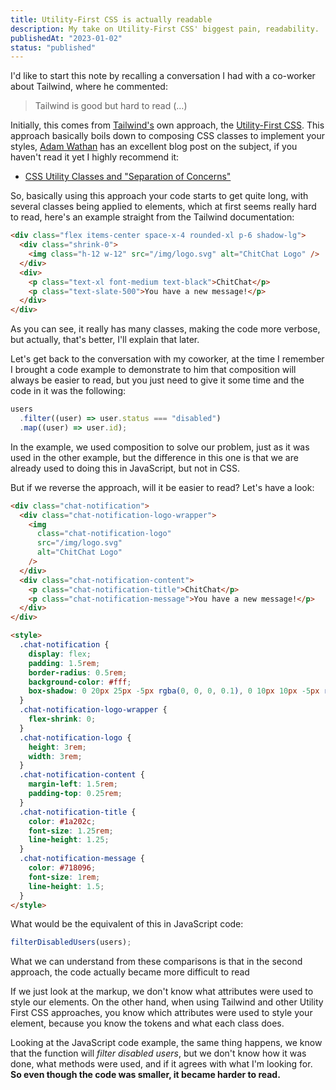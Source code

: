 ```yaml
---
title: Utility-First CSS is actually readable
description: My take on Utility-First CSS' biggest pain, readability.
publishedAt: "2023-01-02"
status: "published"
---
```


I'd like to start this note by recalling a conversation I had with a co-worker about Tailwind, where he commented:

> Tailwind is good but hard to read (…)

Initially, this comes from [Tailwind's](https://tailwindcss.com/) own approach, the [Utility-First CSS](https://tailwindcss.com/docs/utility-first). This approach basically boils down to composing CSS classes to implement your styles, [Adam Wathan](https://twitter.com/adamwathan) has an excellent blog post on the subject, if you haven't read it yet I highly recommend it:

- [CSS Utility Classes and "Separation of Concerns"](https://adamwathan.me/css-utility-classes-and-separation-of-concerns/)

So, basically using this approach your code starts to get quite long, with several classes being applied to elements, which at first seems really hard to read, here's an example straight from the Tailwind documentation:

```html showLineNumbers
<div class="flex items-center space-x-4 rounded-xl p-6 shadow-lg">
  <div class="shrink-0">
    <img class="h-12 w-12" src="/img/logo.svg" alt="ChitChat Logo" />
  </div>
  <div>
    <p class="text-xl font-medium text-black">ChitChat</p>
    <p class="text-slate-500">You have a new message!</p>
  </div>
</div>
```

As you can see, it really has many classes, making the code more verbose, but actually, that's better, I'll explain that later.

Let's get back to the conversation with my coworker, at the time I remember I brought a code example to demonstrate to him that composition will always be easier to read, but you just need to give it some time and the code in it was the following:

```ts showLineNumbers
users
  .filter((user) => user.status === "disabled")
  .map((user) => user.id);
```

In the example, we used composition to solve our problem, just as it was used in the other example, but the difference in this one is that we are already used to doing this in JavaScript, but not in CSS.

But if we reverse the approach, will it be easier to read? Let's have a look:

```html showLineNumbers
<div class="chat-notification">
  <div class="chat-notification-logo-wrapper">
    <img
      class="chat-notification-logo"
      src="/img/logo.svg"
      alt="ChitChat Logo"
    />
  </div>
  <div class="chat-notification-content">
    <p class="chat-notification-title">ChitChat</p>
    <p class="chat-notification-message">You have a new message!</p>
  </div>
</div>

<style>
  .chat-notification {
    display: flex;
    padding: 1.5rem;
    border-radius: 0.5rem;
    background-color: #fff;
    box-shadow: 0 20px 25px -5px rgba(0, 0, 0, 0.1), 0 10px 10px -5px rgba(0, 0, 0, 0.04);
  }
  .chat-notification-logo-wrapper {
    flex-shrink: 0;
  }
  .chat-notification-logo {
    height: 3rem;
    width: 3rem;
  }
  .chat-notification-content {
    margin-left: 1.5rem;
    padding-top: 0.25rem;
  }
  .chat-notification-title {
    color: #1a202c;
    font-size: 1.25rem;
    line-height: 1.25;
  }
  .chat-notification-message {
    color: #718096;
    font-size: 1rem;
    line-height: 1.5;
  }
</style>
```

What would be the equivalent of this in JavaScript code:

```ts showLineNumbers
filterDisabledUsers(users);
```

What we can understand from these comparisons is that in the second approach, the code actually became more difficult to read

If we just look at the markup, we don't know what attributes were used to style our elements. On the other hand, when using Tailwind and other Utility First CSS approaches, you know which attributes were used to style your element, because you know the tokens and what each class does.

Looking at the JavaScript code example, the same thing happens, we know that the function will _filter disabled users_, but we don't know how it was done, what methods were used, and if it agrees with what I'm looking for. **So even though the code was smaller, it became harder to read.**
